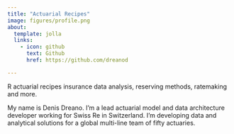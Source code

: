 ```yaml
---
title: "Actuarial Recipes"
image: figures/profile.png
about:
  template: jolla
  links:
    - icon: github
      text: Github
      href: https://github.com/dreanod

---
```


R actuarial recipes insurance data analysis, reserving methods, ratemaking
and more.

My name is Denis Dreano. I'm a lead actuarial model and data architecture
developer working for Swiss Re in Switzerland. I'm developing data and
analytical solutions for a global multi-line team of fifty actuaries. 

